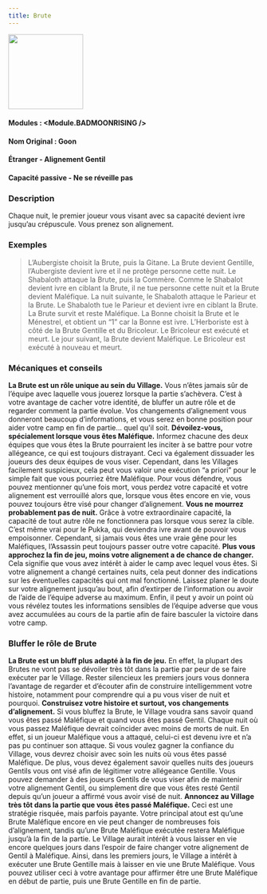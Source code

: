 ```yaml
---
title: Brute
---
```



<img src='/img/blood-on-the-clocktower/roles/brute.png' height='150' />

#### Modules : <Module.BADMOONRISING />
#### Nom Original : Goon
#### Étranger - Alignement Gentil
#### Capacité passive - Ne se réveille pas

### Description

Chaque nuit, le premier joueur vous visant avec sa capacité devient ivre jusqu’au crépuscule.
Vous prenez son alignement.

### Exemples

> L’Aubergiste choisit la Brute, puis la Gitane. La Brute devient Gentille, l’Aubergiste devient ivre et il ne protège personne cette nuit.
> Le Shabaloth attaque la Brute, puis la Commère. Comme le Shabalot devient ivre en ciblant la Brute, il ne tue personne cette nuit et la Brute devient Maléfique. La nuit suivante, le Shabaloth attaque le Parieur et la Brute. Le Shabaloth tue le Parieur et devient ivre en ciblant la Brute. La Brute survit et reste Maléfique.
> La Bonne choisit la Brute et le Ménestrel, et obtient un “1” car la Bonne est ivre.
> L’Herboriste est à côté de la Brute Gentille et du Bricoleur. Le Bricoleur est exécuté et meurt. Le jour suivant, la Brute devient Maléfique. Le Bricoleur est exécuté à nouveau et meurt.

### Mécaniques et conseils

**La Brute est un rôle unique au sein du Village.** Vous n’êtes jamais sûr de l’équipe avec laquelle vous jouerez lorsque la partie s’achèvera. C’est à votre avantage de cacher votre identité, de bluffer un autre rôle et de regarder comment la partie évolue. Vos changements d’alignement vous donneront beaucoup d’informations, et vous serez en bonne position pour aider votre camp en fin de partie… quel qu'il soit.
**Dévoilez-vous, spécialement lorsque vous êtes Maléfique.** Informez chacune des deux équipes que vous êtes la Brute pourraient les inciter à se battre pour votre allégeance, ce qui est toujours distrayant. Ceci va également dissuader les joueurs des deux équipes de vous viser. Cependant, dans les Villages facilement suspicieux, cela peut vous valoir une exécution “a priori” pour le simple fait que vous pourriez être Maléfique. Pour vous défendre, vous pouvez mentionner qu’une fois mort, vous perdez votre capacité et votre alignement est verrouillé alors que, lorsque vous êtes encore en vie, vous pouvez toujours être visé pour changer d’alignement.
**Vous ne mourrez probablement pas de nuit.** Grâce à votre extraordinaire capacité, la capacité de tout autre rôle ne fonctionnera pas lorsque vous serez la cible. C’est même vrai pour le Pukka, qui deviendra ivre avant de pouvoir vous empoisonner. Cependant, si jamais vous êtes une vraie gêne pour les Maléfiques, l’Assassin peut toujours passer outre votre capacité.
**Plus vous approchez la fin de jeu, moins votre alignement a de chance de changer.** Cela signifie que vous avez intérêt à aider le camp avec lequel vous êtes. Si votre alignement a changé certaines nuits, cela peut donner des indications sur les éventuelles capacités qui ont mal fonctionné. Laissez planer le doute sur votre alignement jusqu’au bout, afin d’extirper de l’information ou avoir de l’aide de l’équipe adverse au maximum. Enfin, il peut y avoir un point où vous révélez toutes les informations sensibles de l’équipe adverse que vous avez accumulées au cours de la partie afin de faire basculer la victoire dans votre camp.

### Bluffer le rôle de Brute
**La Brute est un bluff plus adapté à la fin de jeu.** En effet, la plupart des Brutes ne vont pas se dévoiler très tôt dans la partie par peur de se faire exécuter par le Village. Rester silencieux les premiers jours vous donnera l’avantage de regarder et d’écouter afin de construire intelligemment votre histoire, notamment pour comprendre qui a pu vous viser de nuit et pourquoi.
**Construisez votre histoire et surtout, vos changements d’alignement.** Si vous bluffez la Brute, le Village voudra sans savoir quand vous êtes passé Maléfique et quand vous êtes passé Gentil. Chaque nuit où vous passez Maléfique devrait coïncider avec moins de morts de nuit. En effet, si un joueur Maléfique vous a attaqué, celui-ci est devenu ivre et n’a pas pu continuer son attaque. Si vous voulez gagner la confiance du Village, vous devrez choisir avec soin les nuits où vous êtes passé Maléfique. De plus, vous devez également savoir quelles nuits des joueurs Gentils vous ont visé afin de légitimer votre allégeance Gentille. Vous pouvez demander à des joueurs Gentils de vous viser afin de maintenir votre alignement Gentil, ou simplement dire que vous êtes resté Gentil depuis qu’un joueur a affirmé vous avoir visé de nuit.
**Annoncez au Village très tôt dans la partie que vous êtes passé Maléfique.** Ceci est une stratégie risquée, mais parfois payante. Votre principal atout est qu’une Brute Maléfique encore en vie peut changer de nombreuses fois d’alignement, tandis qu’une Brute Maléfique exécutée restera Maléfique jusqu’à la fin de la partie. Le Village aurait intérêt à vous laisser en vie encore quelques jours dans l’espoir de faire changer votre alignement de Gentil à Maléfique. Ainsi, dans les premiers jours, le Village a intérêt à exécuter une Brute Gentille mais à laisser en vie une Brute Maléfique. Vous pouvez utiliser ceci à votre avantage pour affirmer être une Brute Maléfique en début de partie, puis une Brute Gentille en fin de partie.